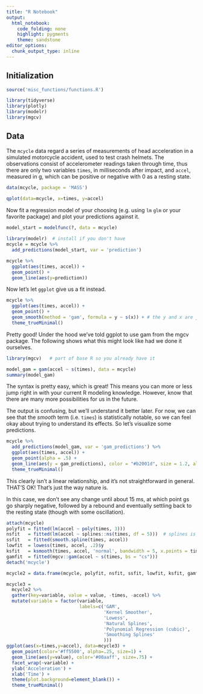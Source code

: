 ```yaml
---
title: "R Notebook"
output: 
  html_notebook: 
    code_folding: none
    highlight: pygments
    theme: sandstone
editor_options: 
  chunk_output_type: inline
---
```


## Initialization

```r
source('misc_functions/functions.R')
```

```r
library(tidyverse)
library(plotly)
library(modelr)
library(mgcv)
```

## Data

The `mcycle` data regard a series of measurements of head acceleration in a simulated motorcycle accident, used to test crash helmets. The observations consist of accelerometer readings taken through time, thus there are only two variables `times`, in milliseconds after impact, and `accel`, measured in g, which can be positive or negative with 0 as a resting state.

```r
data(mcycle, package = 'MASS')

qplot(data=mcycle, x=times, y=accel)
```

Now fit a regression model of your choosing (e.g. using `lm` `glm` or your favorite package) and plot your predictions against it.  

```r
model_start = modelfunc(?, data = mcycle)
  
library(modelr)  # install if you don't have
mcycle = mcycle %>% 
  add_predictions(model_start, var = 'prediction')

mcycle %>% 
  ggplot(aes(times, accel)) +
  geom_point() +
  geom_line(aes(y=prediction))
```

Now let's let `ggplot` give us a fit instead.

```r
mcycle %>% 
  ggplot(aes(times, accel)) +
  geom_point() + 
  geom_smooth(method = 'gam', formula = y ~ s(x)) + # the y and x are just generic names for the axes
  theme_trueMinimal()
```

Pretty good!  Under the hood we've told ggplot to use gam from the mgcv package.  The following shows what this might look like had we done it ourselves.

```r
library(mgcv)   # part of base R so you already have it

model_gam = gam(accel ~ s(times), data = mcycle)
summary(model_gam)
```

The syntax is pretty easy, which is great!  This means you can more or less jump right in with your current R modeling knowledge.  However, know that there are many more possibilities for us in the future.

The output is confusing, but we'll understand it better later.  For now, we can see that the *smooth* term (i.e. `times`) is statistically notable, so we can feel okay about trying to understand its effects.  So let's visualize some predictions.


```r
mcycle %>% 
  add_predictions(model_gam, var = 'gam_predictions') %>% 
  ggplot(aes(times, accel)) +
  geom_point(alpha = .5) + 
  geom_line(aes(y = gam_predictions), color = "#b2001d", size = 1.2, alpha = .5) +
  theme_trueMinimal()
```


This clearly isn't a linear relationship, and it's not straightforward in general.  THAT'S OK! That's just the way nature is.  

In this case, we don't see any change until about 15 ms, at which point gs go sharply negative, followed by a rebound and eventually settling back to the resting state (though with some oscillation).  


```r
attach(mcycle)
polyfit = fitted(lm(accel ~ poly(times, 3)))
nsfit   = fitted(lm(accel ~ splines::ns(times, df = 5)))  # splines is part of base R
ssfit   = fitted(smooth.spline(times, accel))
lowfit  = lowess(times, accel, .2)$y
ksfit   = ksmooth(times, accel, 'normal', bandwidth = 5, x.points = times)$y
gamfit  = fitted(mgcv::gam(accel ~ s(times, bs = "cs")))
detach('mcycle')

mcycle2 = data.frame(mcycle, polyfit, nsfit, ssfit, lowfit, ksfit, gamfit)

mcycle3 = 
  mcycle2 %>% 
  gather(key=variable, value = value, -times, -accel) %>% 
  mutate(variable = factor(variable, 
                           labels=c('GAM', 
                                    'Kernel Smoother', 
                                    'Lowess', 
                                    'Natural Splines', 
                                    'Polynomial Regression (cubic)', 
                                    'Smoothing Splines'
                                    )))
ggplot(aes(x=times,y=accel), data=mcycle3) + 
  geom_point(color='#ff5500', alpha=.25, size=1) + 
  geom_line(aes(y=value), color='#00aaff', size=.75) +
  facet_wrap(~variable) +
  ylab('Acceleration') +
  xlab('Time') +
  theme(plot.background=element_blank()) +
  theme_trueMinimal()

```

